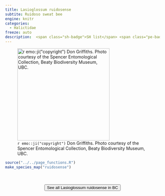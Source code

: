 ```yaml
---
title: Lasioglossum ruidosense
subtite: Ruidoso sweat bee
engine: knitr
categories:
  - Halictidae
freeze: auto
description:  <span class="sh-badge">SH list</span> <span class="pe-badge">PM Evidence</span>
---
```

![`r emo::ji("copyright")` Don Griffiths. Photo courtesy of the Spencer Entomological Collection, Beaty Biodiversity Museum, UBC.](https://www.zoology.ubc.ca/entomology/main/Hymenoptera/Halictidae/Lasioglossum%20ruidosense%20female%20(3lateral)%20.jpg){height=300}





```r
source("../../page_functions.R")
make_species_map("ruidosense")
```
<br><br>
<center>


<a href="https://www.zoology.ubc.ca/entomology/main/Hymenoptera/Halictidae/Lasioglossum%20ruidosense.php"><button type="button" class="btn btn-secondary">See all Lasioglossum ruidosense in BC <i class="fa-solid fa-arrow-up-right-from-square"></i> </button></a>
</center>
